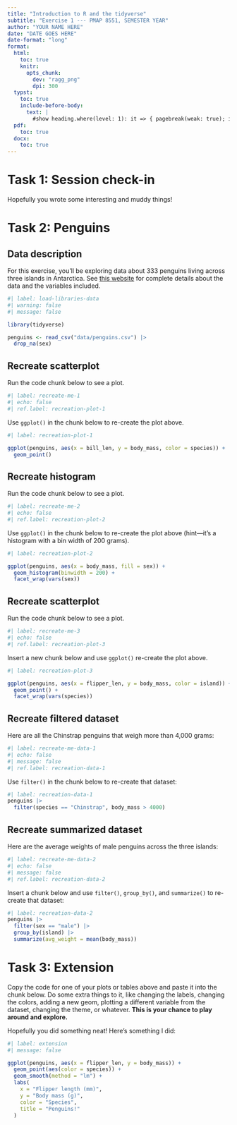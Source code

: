 ```yaml
---
title: "Introduction to R and the tidyverse"
subtitle: "Exercise 1 --- PMAP 8551, SEMESTER YEAR"
author: "YOUR NAME HERE"
date: "DATE GOES HERE"
date-format: "long"
format:
  html:
    toc: true
    knitr:
      opts_chunk: 
        dev: "ragg_png"
        dpi: 300
  typst:
    toc: true
    include-before-body: 
      text: |
        #show heading.where(level: 1): it => { pagebreak(weak: true); it }
  pdf:
    toc: true
  docx:
    toc: true
---
```


# Task 1: Session check-in

::: {.callout-tip title="Answer"}
Hopefully you wrote some interesting and muddy things!
:::


# Task 2: Penguins

## Data description

For this exercise, you'll be exploring data about 333 penguins living across three islands in Antarctica. See [this website](https://allisonhorst.github.io/palmerpenguins/) for complete details about the data and the variables included.

```r
#| label: load-libraries-data
#| warning: false
#| message: false

library(tidyverse)

penguins <- read_csv("data/penguins.csv") |> 
  drop_na(sex)
```

## Recreate scatterplot

Run the code chunk below to see a plot.

```r
#| label: recreate-me-1
#| echo: false
#| ref.label: recreation-plot-1
```

Use `ggplot()` in the chunk below to re-create the plot above.

::: {.callout-tip title="Answer"}

```r
#| label: recreation-plot-1

ggplot(penguins, aes(x = bill_len, y = body_mass, color = species)) +
  geom_point()
```

:::

## Recreate histogram

Run the code chunk below to see a plot.

```r
#| label: recreate-me-2
#| echo: false
#| ref.label: recreation-plot-2
```

Use `ggplot()` in the chunk below to re-create the plot above (hint---it's a histogram with a bin width of 200 grams).

::: {.callout-tip title="Answer"}

```r
#| label: recreation-plot-2

ggplot(penguins, aes(x = body_mass, fill = sex)) +
  geom_histogram(binwidth = 200) +
  facet_wrap(vars(sex))
```

:::

## Recreate scatterplot

Run the code chunk below to see a plot.

```r
#| label: recreate-me-3
#| echo: false
#| ref.label: recreation-plot-3
```

Insert a new chunk below and use `ggplot()` re-create the plot above.

::: {.callout-tip title="Answer"}

```r
#| label: recreation-plot-3

ggplot(penguins, aes(x = flipper_len, y = body_mass, color = island)) +
  geom_point() +
  facet_wrap(vars(species))
```

:::

## Recreate filtered dataset

Here are all the Chinstrap penguins that weigh more than 4,000 grams:

```r
#| label: recreate-me-data-1
#| echo: false
#| message: false
#| ref.label: recreation-data-1
```

Use `filter()` in the chunk below to re-create that dataset:

::: {.callout-tip title="Answer"}

```r
#| label: recreation-data-1
penguins |> 
  filter(species == "Chinstrap", body_mass > 4000)
```

:::

## Recreate summarized dataset

Here are the average weights of male penguins across the three islands:

```r
#| label: recreate-me-data-2
#| echo: false
#| message: false
#| ref.label: recreation-data-2
```

Insert a chunk below and use `filter()`, `group_by()`, and `summarize()` to re-create that dataset:

::: {.callout-tip title="Answer"}

```r
#| label: recreation-data-2
penguins |> 
  filter(sex == "male") |> 
  group_by(island) |> 
  summarize(avg_weight = mean(body_mass))
```

:::


# Task 3: Extension

Copy the code for one of your plots or tables above and paste it into the chunk below. Do some extra things to it, like changing the labels, changing the colors, adding a new geom, plotting a different variable from the dataset, changing the theme, or whatever. **This is your chance to play around and explore.**

::: {.callout-tip title="Answer"}

Hopefully you did something neat! Here's something I did:

```r
#| label: extension
#| message: false

ggplot(penguins, aes(x = flipper_len, y = body_mass)) +
  geom_point(aes(color = species)) +
  geom_smooth(method = "lm") +
  labs(
    x = "Flipper length (mm)", 
    y = "Body mass (g)", 
    color = "Species", 
    title = "Penguins!"
  )
```

:::
